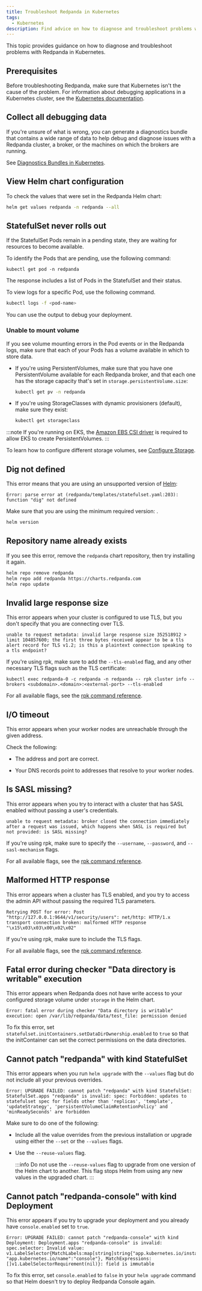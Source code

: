 ```yaml
---
title: Troubleshoot Redpanda in Kubernetes
tags:
  - Kubernetes
description: Find advice on how to diagnose and troubleshoot problems with Redpanda in Kubernetes.
---
```


<head>
    <meta name="title" content="Troubleshoot Redpanda in Kubernetes | Redpanda Docs"/>
    <meta name="description" content="Find advice on how to diagnose and troubleshoot problems with Redpanda in Kubernetes."/>
    <link rel="canonical" href="https://docs.redpanda.com/docs/manage/kubernetes/troubleshooting/troubleshoot/" />
</head>


This topic provides guidance on how to diagnose and troubleshoot problems with Redpanda in Kubernetes.

## Prerequisites

Before troubleshooting Redpanda, make sure that Kubernetes isn't the cause of the problem. For information about debugging applications in a Kubernetes cluster, see the [Kubernetes documentation](https://kubernetes.io/docs/tasks/debug/).

## Collect all debugging data

If you're unsure of what is wrong, you can generate a diagnostics bundle that contains a wide range of data to help debug and diagnose issues with a Redpanda cluster, a broker, or the machines on which the brokers are running.

See [Diagnostics Bundles in Kubernetes](../diagnostics-bundle).

## View Helm chart configuration

To check the values that were set in the Redpanda Helm chart:

```bash
helm get values redpanda -n redpanda --all
```

## StatefulSet never rolls out

If the StatefulSet Pods remain in a pending state, they are waiting for resources to become available.

To identify the Pods that are pending, use the following command:

```
kubectl get pod -n redpanda
```

The response includes a list of Pods in the StatefulSet and their status.

To view logs for a specific Pod, use the following command.

```bash
kubectl logs -f <pod-name>
```

You can use the output to debug your deployment.

### Unable to mount volume

If you see volume mounting errors in the Pod events or in the Redpanda logs, make sure that each of your Pods has a volume available in which to store data.

- If you're using PersistentVolumes, make sure that you have one PersistentVolume available for each Redpanda broker, and that each one has the storage capacity that's set in `storage.persistentVolume.size`:

  ```bash
  kubectl get pv -n redpanda
  ```

- If you're using StorageClasses with dynamic provisioners (default), make sure they exist:

  ```bash
  kubectl get storageclass
  ```

:::note
If you're running on EKS, the [Amazon EBS CSI driver](https://docs.aws.amazon.com/eks/latest/userguide/ebs-csi.html) is required to allow EKS to create PersistentVolumes.
:::

To learn how to configure different storage volumes, see [Configure Storage](../../configure-storage).

## Dig not defined

This error means that you are using an unsupported version of [Helm](https://helm.sh/docs/intro/install/):

```
Error: parse error at (redpanda/templates/statefulset.yaml:203): function "dig" not defined
```

Make sure that you are using the minimum required version: <Versions name="helm"/>.

```bash
helm version
```

## Repository name already exists

If you see this error, remove the `redpanda` chart repository, then try installing it again.

```bash
helm repo remove redpanda
helm repo add redpanda https://charts.redpanda.com
helm repo update
```

## Invalid large response size

This error appears when your cluster is configured to use TLS, but you don't specify that you are connecting over TLS.

```
unable to request metadata: invalid large response size 352518912 > limit 104857600; the first three bytes received appear to be a tls alert record for TLS v1.2; is this a plaintext connection speaking to a tls endpoint?
```

If you're using rpk, make sure to add the `--tls-enabled` flag, and any other necessary TLS flags such as the TLS certificate:

```
kubectl exec redpanda-0 -c redpanda -n redpanda -- rpk cluster info --brokers <subdomain>.<domain>:<external-port> --tls-enabled
```

For all available flags, see the [rpk command reference](../../../../reference/rpk).

## I/O timeout

This error appears when your worker nodes are unreachable through the given address.

Check the following:

- The address and port are correct.

- Your DNS records point to addresses that resolve to your worker nodes.

## Is SASL missing?

This error appears when you try to interact with a cluster that has SASL enabled without passing a user's credentials.

```
unable to request metadata: broker closed the connection immediately after a request was issued, which happens when SASL is required but not provided: is SASL missing?
```

If you're using rpk, make sure to specify the `--username`, `--password`, and `--sasl-mechanism` flags.

For all available flags, see the [rpk command reference](../../../../reference/rpk).

## Malformed HTTP response

This error appears when a cluster has TLS enabled, and you try to access the admin API without passing the required TLS parameters.

```
Retrying POST for error: Post "http://127.0.0.1:9644/v1/security/users": net/http: HTTP/1.x transport connection broken: malformed HTTP response "\x15\x03\x03\x00\x02\x02"
```

If you're using rpk, make sure to include the TLS flags.

For all available flags, see the [rpk command reference](../../../../reference/rpk).

## Fatal error during checker "Data directory is writable" execution

This error appears when Redpanda does not have write access to your configured storage volume under `storage` in the Helm chart.

```
Error: fatal error during checker "Data directory is writable" execution: open /var/lib/redpanda/data/test_file: permission denied
```

To fix this error, set `statefulset.initContainers.setDataDirOwnership.enabled` to `true` so that the initContainer can set the correct permissions on the data directories.

## Cannot patch "redpanda" with kind StatefulSet

This error appears when you run `helm upgrade` with the `--values` flag but do not include all your previous overrides.

```
Error: UPGRADE FAILED: cannot patch "redpanda" with kind StatefulSet: StatefulSet.apps "redpanda" is invalid: spec: Forbidden: updates to statefulset spec for fields other than 'replicas', 'template', 'updateStrategy', 'persistentVolumeClaimRetentionPolicy' and 'minReadySeconds' are forbidden
```

Make sure to do one of the following:

- Include all the value overrides from the previous installation or upgrade using either the `--set` or the `--values` flags.
- Use the `--reuse-values` flag.

  :::info
  Do not use the `--reuse-values` flag to upgrade from one version of the Helm chart to another. This flag stops Helm from using any new values in the upgraded chart.
  :::

## Cannot patch "redpanda-console" with kind Deployment

This error appears if you try to upgrade your deployment and you already have `console.enabled` set to `true`.

```
Error: UPGRADE FAILED: cannot patch "redpanda-console" with kind Deployment: Deployment.apps "redpanda-console" is invalid: spec.selector: Invalid value: v1.LabelSelector{MatchLabels:map[string]string{"app.kubernetes.io/instance":"redpanda", "app.kubernetes.io/name":"console"}, MatchExpressions:[]v1.LabelSelectorRequirement(nil)}: field is immutable
```

To fix this error, set `console.enabled` to `false` in your `helm upgrade` command so that Helm doesn't try to deploy Redpanda Console again.
